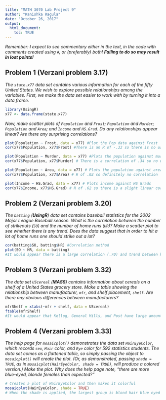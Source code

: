 ```yaml
---
title: "MATH 3070 Lab Project 9"
author: "Kanishka Ragula"
date: "October 26, 2017"
output:
  html_document:
    toc: TRUE
---
```


*Remember: I expect to see commentary either in the text, in the code with comments created using `#`, or (preferably) both! **Failing to do so may result in lost points!***

## Problem 1 (Verzani problem 3.17)
*The `state.x77` data set contains various information for each of the fifty United States. We wish to explore possible relationships among the variables. First, we make the data set easier to work with by turning it into a data frame.*

```r
library(UsingR)
x77 <- data.frame(state.x77)

```

*Now, make scatter plots of `Population` and `Frost`; `Population` and `Murder`; `Population` and `Area`; and `Income` and `HS.Grad`. Do any relationships appear linear? Are there any surprising correlations?*

```r
plot(Population ~ Frost, data = x77) #Plot the Pop data against Frost
cor(x77$Population, x77$Frost) #There is an R of -.33 so there is no useful correlation

plot(Population ~ Murder, data = x77) #Plots the population against murder
cor(x77$Population, x77$Murder) # There is a correlation of .34 so no useful correlation

plot(Population ~ Area, data = x77) # Plots the population against area
cor(x77$Population, x77$Area) # R of .02 so definitely no correlation

plot(Income ~ HS.Grad, data = x77) # Plots income against HS Grads
cor(x77$Income, x77$HS.Grad) # R of .62 so there is a slight linear correlation.
```

## Problem 2 (Verzani problem 3.20)
*The `batting` (**UsingR**) data set contains baseball statistics for the 2002 Major League Baseball season. What is the correlation between the number of strikeouts (`SO`) and the number of home runs (`HR`)? Make a scatter plot to see whether there is any trend. Does the data suggest that in order to hit a lot of home runs one should strike out a lot?*

```r
cor(batting$SO, batting$HR) #Correlation method
plot(SO ~ HR, data = batting)
#It would appear there is a large correlation (.70) and trend between home runs and strikeouts.  This can be a Spurious Correlation as the number of strike outs doesn't impact homeruns.  Correlation doesn't equal causation.  In addition, these could be caused by the people who hit more home runs and strikeouts hitting more balls in general.
```

## Problem 3 (Verzani problem 3.32)
*The data set `UScereal` (**MASS**) contains information about cereals on a shelf of a United States grocery store. Make a table showing the relationship between manufacturer, `mfr`, and shelf placement, `shelf`. Are there any obvious differences between manufacturers?*

```r
mfrShelf = xtabs(~mfr + shelf, data = UScereal)
ftable(mfrShelf)
#It would appear that Kellog, General Mills, and Post have large amounts of space on shelf 3.  Following this, General Mills, Quaker, and Kellog have shelf space on 2.  Finally, there is an even(ish) distribution on shelf 1 with Quaker not having any.
```

## Problem 4 (Verzani problem 3.33)
*The help page for `mosaicplot()` demonstrates the data set `HairEyeColor`, which records `sex`, `Hair` color, and `Eye` color for 592 statistics students. The data set comes as a flattened table, so simply passing the object to `mosaicplot()` will create the plot. (Or, as demonstrated, passing `shade = TRUE`, as in `mosaicplot(HairEyeColor, shade = TRUE)`, will produce a colored version.)*
*Make the plot. Why does the help page note, "there are more blue-eyed, blonde females than expected?"*

```r
# Creates a plot of HairEyeColor and then makes it colorful
mosaicplot(HairEyeColor, shade = TRUE)
# When the shade is applied, the largest group is blond hair blue eyed females by a significantly large amount (very deep shade of blue).  This would suggest an uneven distribution of people in the class and blond haired blue eyed females really like statistics (not representative in the 3070 class)
```